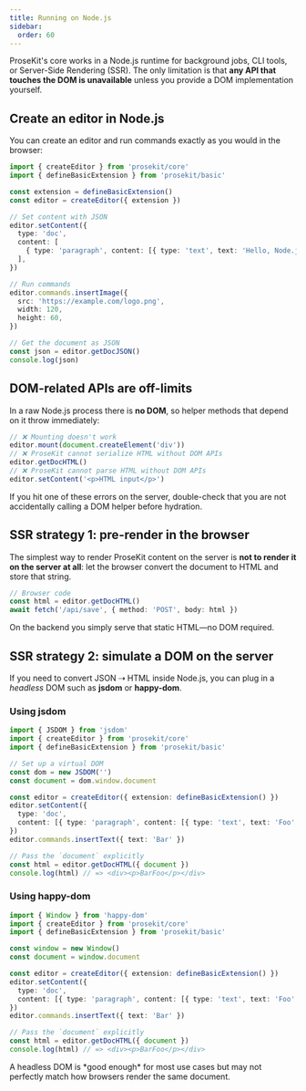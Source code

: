 ```yaml
---
title: Running on Node.js
sidebar:
  order: 60
---
```



ProseKit's core works in a Node.js runtime for background jobs, CLI tools, or Server-Side Rendering (SSR). The only limitation is that **any API that touches the DOM is unavailable** unless you provide a DOM implementation yourself.

## Create an editor in Node.js

You can create an editor and run commands exactly as you would in the browser:

```ts twoslash
import { createEditor } from 'prosekit/core'
import { defineBasicExtension } from 'prosekit/basic'

const extension = defineBasicExtension()
const editor = createEditor({ extension })

// Set content with JSON
editor.setContent({
  type: 'doc',
  content: [
    { type: 'paragraph', content: [{ type: 'text', text: 'Hello, Node.js!' }] },
  ],
})

// Run commands
editor.commands.insertImage({
  src: 'https://example.com/logo.png',
  width: 120,
  height: 60,
})

// Get the document as JSON
const json = editor.getDocJSON()
console.log(json)
```

## DOM-related APIs are off-limits

In a raw Node.js process there is **no DOM**, so helper methods that depend on it throw immediately:

```ts  
// ❌ Mounting doesn't work
editor.mount(document.createElement('div'))
// ❌ ProseKit cannot serialize HTML without DOM APIs
editor.getDocHTML()
// ❌ ProseKit cannot parse HTML without DOM APIs
editor.setContent('<p>HTML input</p>')
```

<Aside type="caution">
  If you hit one of these errors on the server, double-check that you are not accidentally calling a DOM helper before hydration.
</Aside>

## SSR strategy 1: pre-render in the browser

The simplest way to render ProseKit content on the server is **not to render it on the server at all**: let the browser convert the document to HTML and store that string.

```ts  
// Browser code
const html = editor.getDocHTML()
await fetch('/api/save', { method: 'POST', body: html })
```

On the backend you simply serve that static HTML—no DOM required.

## SSR strategy 2: simulate a DOM on the server

If you need to convert JSON ⇢ HTML inside Node.js, you can plug in a *headless* DOM such as **jsdom** or **happy-dom**.

### Using jsdom

```ts  
import { JSDOM } from 'jsdom'
import { createEditor } from 'prosekit/core'
import { defineBasicExtension } from 'prosekit/basic'

// Set up a virtual DOM
const dom = new JSDOM('')
const document = dom.window.document

const editor = createEditor({ extension: defineBasicExtension() })
editor.setContent({
  type: 'doc',
  content: [{ type: 'paragraph', content: [{ type: 'text', text: 'Foo' }] }],
})
editor.commands.insertText({ text: 'Bar' })

// Pass the `document` explicitly
const html = editor.getDocHTML({ document })
console.log(html) // => <div><p>BarFoo</p></div>
```

### Using happy-dom

```ts  
import { Window } from 'happy-dom'
import { createEditor } from 'prosekit/core'
import { defineBasicExtension } from 'prosekit/basic'

const window = new Window()
const document = window.document

const editor = createEditor({ extension: defineBasicExtension() })
editor.setContent({
  type: 'doc',
  content: [{ type: 'paragraph', content: [{ type: 'text', text: 'Foo' }] }],
})
editor.commands.insertText({ text: 'Bar' })

// Pass the `document` explicitly
const html = editor.getDocHTML({ document })
console.log(html) // => <div><p>BarFoo</p></div>
```

<Aside type="note">
  A headless DOM is *good enough* for most use cases but may not perfectly match how browsers render the same document.
</Aside> 
